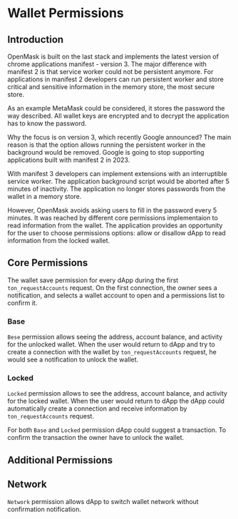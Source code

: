 # Wallet Permissions

## Introduction

OpenMask is built on the last stack and implements the latest version of chrome applications manifest - version 3.
The major difference with manifest 2 is that service worker could not be persistent anymore.
For applications in manifest 2 developers can run persistent worker and store critical and sensitive information in the memory store, the most secure store.

As an example MetaMask could be considered, it stores the password the way described. All wallet keys are encrypted and to decrypt the application has to know the password.

Why the focus is on version 3, which recently Google announced?
The main reason is that the option allows running the persistent worker in the background would be removed.
Google is going to stop supporting applications built with manifest 2 in 2023.

With manifest 3 developers can implement extensions with an interruptible service worker.
The application background script would be aborted after 5 minutes of inactivity.
The application no longer stores passwords from the wallet in a memory store.

However, OpenMask avoids asking users to fill in the password every 5 minutes.
It was reached by different core permissions implementaion to read information from the wallet.
The application provides an opportunity for the user to choose permissions options: allow or disallow dApp to read information from the locked wallet.

## Core Permissions

The wallet save permission for every dApp during the first `ton_requestAccounts` request.
On the first connection, the owner sees a notification, and selects a wallet account to open and a permissions list to confirm it.

### Base

`Bese` permission allows seeing the address, account balance, and activity for the unlocked wallet.
When the user would return to dApp and try to create a connection with the wallet by `ton_requestAccounts` request, he would see a notification to unlock the wallet.

### Locked

`Locked` permission allows to see the address, account balance, and activity for the locked wallet.
When the user would return to dApp the dApp could automatically create a connection and receive information by `ton_requestAccounts` request.

For both `Base` and `Locked` permission dApp could suggest a transaction. To confirm the transaction the owner have to unlock the wallet.

## Additional Permissions

## Network

`Network` permission allows dApp to switch wallet network without confirmation notification.
